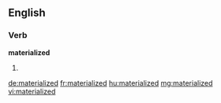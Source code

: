 ==English==

===Verb===
'''materialized'''
# {{past of|materialize}}

[[de:materialized]]
[[fr:materialized]]
[[hu:materialized]]
[[mg:materialized]]
[[vi:materialized]]